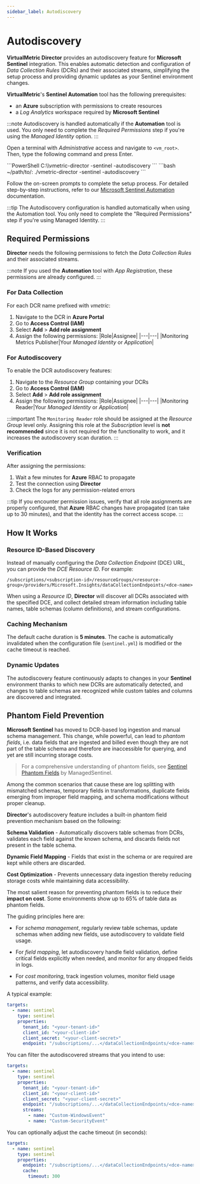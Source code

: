 ```yaml
---
sidebar_label: Autodiscovery
---
```


# Autodiscovery

**VirtualMetric Director** provides an autodiscovery feature for **Microsoft Sentinel** integration. This enables automatic detection and configuration of _Data Collection Rules_ (DCRs) and their associated streams, simplifying the setup process and providing dynamic updates as your Sentinel environment changes.

**VirtualMetric**'s **Sentinel Automation** tool has the following prerequisites:

- an **Azure** subscription with permissions to create resources
- a _Log Analytics_ workspace required by **Microsoft Sentinel**

:::note
Autodiscovery is handled automatically if the **Automation** tool is used. You only need to complete the *Required Permissions* step if you're using the _Managed Identity_ option.
:::

Open a terminal with _Administrative_ access and navigate to `<vm_root>`. Then, type the following command and press <kb-short>Enter</kb-short>.

<Tabs groupId="cli-options">
  <TabItem value="powershell" label="PowerShell" default>
  ```PowerShell
  C:\<vm_root>\vmetric-director -sentinel -autodiscovery
  ```
  </TabItem>
  <TabItem value="bash" label="Bash">
  ```bash
  ~/path/to/<vm_root>: ./vmetric-director -sentinel -autodiscovery
  ```
  </TabItem>
</Tabs>

Follow the on-screen prompts to complete the setup process. For detailed step-by-step instructions, refer to our [Microsoft Sentinel Automation](../overview.mdx) documentation.

:::tip
The Autodiscovery configuration is handled automatically when using the Automation tool.
You only need to complete the "Required Permissions" step if you're using Managed Identity.
:::

## Required Permissions

**Director** needs the following permissions to fetch the _Data Collection Rules_ and their associated streams.

:::note
If you used the **Automation** tool with _App Registration_, these permissions are already configured.
:::

### For Data Collection

For each DCR name prefixed with _vmetric_:

1. Navigate to the DCR in **Azure Portal**
2. Go to **Access Control (IAM)**
3. Select **Add** > **Add role assignment**
4. Assign the following permissions:
   |Role|Assignee|
   |---|---|
   |Monitoring Metrics Publisher|Your _Managed Identity_ or _Application_|

### For Autodiscovery

To enable the DCR autodiscovery features:

1. Navigate to the _Resource Group_ containing your DCRs
2. Go to **Access Control (IAM)**
3. Select **Add** > **Add role assignment**
4. Assign the following permissions:
   |Role|Assignee|
   |---|---|
   |Monitoring Reader|Your _Managed Identity_ or _Application_|

:::important
The `Monitoring Reader` role should be assigned at the _Resource Group_ level only. Assigning this role at the _Subscription_ level is **not recommended** since it is not required for the functionality to work, and it increases the autodiscovery scan duration.
:::

### Verification

After assigning the permissions:

1. Wait a few minutes for **Azure** RBAC to propagate
2. Test the connection using **Director**
3. Check the logs for any permission-related errors

:::tip
If you encounter permission issues, verify that all role assignments are properly configured, that **Azure** RBAC changes have propagated (can take up to 30 minutes), and that the identity has the correct access scope.
:::

## How It Works

### Resource ID-Based Discovery

Instead of manually configuring the _Data Collection Endpoint_ (DCE) URL, you can provide the _DCE Resource ID_. For example:

```text
/subscriptions/<subscription-id>/resourceGroups/<resource-group>/providers/Microsoft.Insights/dataCollectionEndpoints/<dce-name>
```

When using a _Resource ID_, **Director** will discover all DCRs associated with the specified DCE, and collect detailed stream information including table names, table schemas (column definitions), and stream configurations.

### Caching Mechanism

The default cache duration is **5 minutes**. The cache is automatically invalidated when the configuration file (`sentinel.yml`) is modified or the cache timeout is reached.

### Dynamic Updates

The autodiscovery feature continuously adapts to changes in your **Sentinel** environment thanks to which new DCRs are automatically detected, and changes to table schemas are recognized while custom tables and columns are discovered and integrated.

## Phantom Field Prevention

**Microsoft Sentinel** has moved to DCR-based log ingestion and manual schema management. This change, while powerful, can lead to _phantom fields_, i.e. data fields that are ingested and billed even though they are not part of the table schema and therefore are inaccessible for querying, and yet are still incurring storage costs.

> For a comprehensive understanding of phantom fields, see [Sentinel Phantom Fields](https://www.managedsentinel.com/sentinel-phantom-fields/) by ManagedSentinel.

Among the common scenarios that cause these are log splitting with mismatched schemas, temporary fields in transformations, duplicate fields emerging from improper field mapping, and schema modifications without proper cleanup.

**Director**'s autodiscovery feature includes a built-in phantom field prevention mechanism based on the following:

**Schema Validation** - Automatically discovers table schemas from DCRs, validates each field against the known schema, and discards fields not present in the table schema.

**Dynamic Field Mapping** - Fields that exist in the schema or are required are kept while others are discarded.

**Cost Optimization** - Prevents unnecessary data ingestion thereby reducing storage costs while maintaining data accessibility.

The most salient reason for preventing phantom fields is to reduce their **impact on cost**. Some environments show up to 65% of table data as phantom fields.

The guiding principles here are:

* For _schema management_, regularly review table schemas, update schemas when adding new fields, use autodiscovery to validate field usage.

* For _field mapping_, let autodiscovery handle field validation, define critical fields explicitly when needed, and monitor for any dropped fields in logs.

* For _cost monitoring_, track ingestion volumes, monitor field usage patterns, and verify data accessibility.

A typical example:

```yaml
targets:
  - name: sentinel
    type: sentinel
    properties:
      tenant_id: "<your-tenant-id>"
      client_id: "<your-client-id>"
      client_secret: "<your-client-secret>"
      endpoint: "/subscriptions/...</dataCollectionEndpoints/<dce-name>"  # Use Resource ID instead of URL
```

You can filter the autodiscovered streams that you intend to use:

```yaml
targets:
  - name: sentinel
    type: sentinel
    properties:
      tenant_id: "<your-tenant-id>"
      client_id: "<your-client-id>"
      client_secret: "<your-client-secret>"
      endpoint: "/subscriptions/...</dataCollectionEndpoints/<dce-name>"
      streams:
        - name: "Custom-WindowsEvent"
        - name: "Custom-SecurityEvent"
```

You can optionally adjust the cache timeout (in seconds):

```yaml
targets:
  - name: sentinel
    type: sentinel
    properties:
      endpoint: "/subscriptions/...</dataCollectionEndpoints/<dce-name>"
      cache:
        timeout: 300
```
